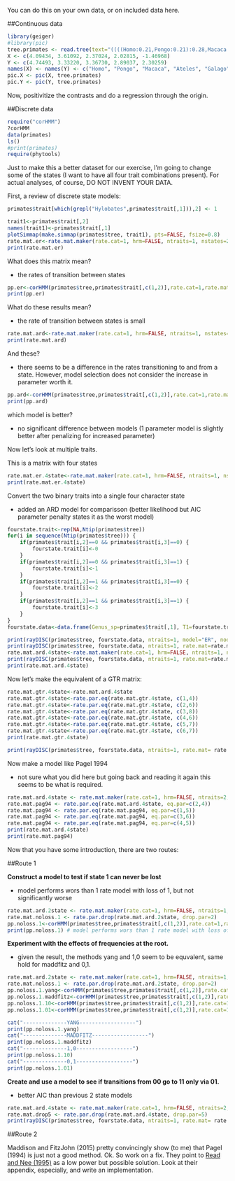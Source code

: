 
You can do this on your own data, or on included data here.


##Continuous data

```r
library(geiger)
#library(pic)
tree.primates <- read.tree(text="((((Homo:0.21,Pongo:0.21):0.28,Macaca:0.49):0.13,Ateles:0.62):0.38,Galago:1.00);") #using examples from ape ?pic
X <- c(4.09434, 3.61092, 2.37024, 2.02815, -1.46968)
Y <- c(4.74493, 3.33220, 3.36730, 2.89037, 2.30259)
names(X) <- names(Y) <- c("Homo", "Pongo", "Macaca", "Ateles", "Galago")
pic.X <- pic(X, tree.primates)
pic.Y <- pic(Y, tree.primates)
```

Now, positivitize the contrasts and do a regression through the origin.

##Discrete data

```r
require("corHMM")
?corHMM
data(primates)
ls()
#print(primates)
require(phytools)
```


Just to make this a better dataset for our exercise, I'm going to change some of the states (I want to have all four trait combinations present).
For actual analyses, of course, DO NOT INVENT YOUR DATA.

First, a review of discrete state models:

```r
primates$trait[which(grepl("Hylobates",primates$trait[,1])),2] <- 1

trait1<-primates$trait[,2]
names(trait1)<-primates$trait[,1]
plotSimmap(make.simmap(primates$tree, trait1), pts=FALSE, fsize=0.8)
rate.mat.er<-rate.mat.maker(rate.cat=1, hrm=FALSE, ntraits=1, nstates=2, model="ER")
print(rate.mat.er)
```

What does this matrix mean?

* the rates of transition between states

```r
pp.er<-corHMM(primates$tree,primates$trait[,c(1,2)],rate.cat=1,rate.mat=rate.mat.er,node.states="marginal")
print(pp.er)
```

What do these results mean?

* the rate of transition between states is small

```r
rate.mat.ard<-rate.mat.maker(rate.cat=1, hrm=FALSE, ntraits=1, nstates=2, model="ARD")
print(rate.mat.ard)
```

And these?

* there seems to be a difference in the rates transitioning to and from a state. However, model selection does not consider the increase in parameter worth it.

```r
pp.ard<-corHMM(primates$tree,primates$trait[,c(1,2)],rate.cat=1,rate.mat=rate.mat.ard,node.states="marginal")
print(pp.ard)
```

which model is better?

* no significant difference between models (1 parameter model is slightly better after penalizing for increased parameter)

Now let's look at multiple traits.

This is a matrix with four states

```r
rate.mat.er.4state<-rate.mat.maker(rate.cat=1, hrm=FALSE, ntraits=1, nstates=4, model="ER")
print(rate.mat.er.4state)
```

Convert the two binary traits into a single four character state

* added an ARD model for comparisson (better likelihood but AIC parameter penalty states it as the worst model)

```r
fourstate.trait<-rep(NA,Ntip(primates$tree))
for(i in sequence(Ntip(primates$tree))) {
	if(primates$trait[i,2]==0 && primates$trait[i,3]==0) {
		fourstate.trait[i]<-0
	}	
	if(primates$trait[i,2]==0 && primates$trait[i,3]==1) {
		fourstate.trait[i]<-1
	}	
	if(primates$trait[i,2]==1 && primates$trait[i,3]==0) {
		fourstate.trait[i]<-2
	}	
	if(primates$trait[i,2]==1 && primates$trait[i,3]==1) {
		fourstate.trait[i]<-3
	}	
}
fourstate.data<-data.frame(Genus_sp=primates$trait[,1], T1=fourstate.trait)

print(rayDISC(primates$tree, fourstate.data, ntraits=1, model="ER", node.states="marginal"))
print(rayDISC(primates$tree, fourstate.data, ntraits=1, rate.mat=rate.mat.er.4state, node.states="marginal", model="ARD"))
rate.mat.ard.4state<-rate.mat.maker(rate.cat=1, hrm=FALSE, ntraits=1, nstates=4, model="ARD")
print(rayDISC(primates$tree, fourstate.data, ntraits=1, rate.mat=rate.mat.ard.4state, node.states="marginal", model="ARD"))
print(rate.mat.ard.4state)
```

Now let's make the equivalent of a GTR matrix:

```r
rate.mat.gtr.4state<-rate.mat.ard.4state
rate.mat.gtr.4state<-rate.par.eq(rate.mat.gtr.4state, c(1,4))
rate.mat.gtr.4state<-rate.par.eq(rate.mat.gtr.4state, c(2,6))
rate.mat.gtr.4state<-rate.par.eq(rate.mat.gtr.4state, c(3,8))
rate.mat.gtr.4state<-rate.par.eq(rate.mat.gtr.4state, c(4,6))
rate.mat.gtr.4state<-rate.par.eq(rate.mat.gtr.4state, c(5,7))
rate.mat.gtr.4state<-rate.par.eq(rate.mat.gtr.4state, c(6,7))
print(rate.mat.gtr.4state)

print(rayDISC(primates$tree, fourstate.data, ntraits=1, rate.mat= rate.mat.gtr.4state, node.states="marginal", model="ARD"))
```


Now make a model like Pagel 1994

* not sure what you did here but going back and reading it again this seems to be what is required.

```r
rate.mat.ard.4state <- rate.mat.maker(rate.cat=1, hrm=FALSE, ntraits=2, nstates=2, model="ARD")
rate.mat.pag94 <- rate.par.eq(rate.mat.ard.4state, eq.par=c(2,4))
rate.mat.pag94 <- rate.par.eq(rate.mat.pag94, eq.par=c(1,5))
rate.mat.pag94 <- rate.par.eq(rate.mat.pag94, eq.par=c(3,6))
rate.mat.pag94 <- rate.par.eq(rate.mat.pag94, eq.par=c(4,5))
print(rate.mat.ard.4state)
print(rate.mat.pag94)
```

Now that you have some introduction, there are two routes:

##Route 1

**Construct a model to test if state 1 can never be lost**

* model performs wors than 1 rate model with loss of 1, but not significantly worse

```r
rate.mat.ard.2state <- rate.mat.maker(rate.cat=1, hrm=FALSE, ntraits=1, nstates=2, model="ARD")
rate.mat.noloss.1 <- rate.par.drop(rate.mat.ard.2state, drop.par=2)
pp.noloss.1<-corHMM(primates$tree,primates$trait[,c(1,2)],rate.cat=1,rate.mat=rate.mat.noloss.1,node.states="marginal")
print(pp.noloss.1) # model performs wors than 1 rate model with loss of 1, but not significantly worse
```
**Experiment with the effects of frequencies at the root.**

* given the result, the methods yang and 1,0 seem to be equvalent, same hold for maddfitz and 0,1. 

```r
rate.mat.ard.2state <- rate.mat.maker(rate.cat=1, hrm=FALSE, ntraits=1, nstates=2, model="ARD")
rate.mat.noloss.1 <- rate.par.drop(rate.mat.ard.2state, drop.par=2)
pp.noloss.1.yang<-corHMM(primates$tree,primates$trait[,c(1,2)],rate.cat=1,rate.mat=rate.mat.noloss.1,node.states="marginal", root.p="yang")
pp.noloss.1.maddfitz<-corHMM(primates$tree,primates$trait[,c(1,2)],rate.cat=1,rate.mat=rate.mat.noloss.1,node.states="marginal", root.p="maddfitz")
pp.noloss.1.10<-corHMM(primates$tree,primates$trait[,c(1,2)],rate.cat=1,rate.mat=rate.mat.noloss.1,node.states="marginal", root.p=c(1,0))
pp.noloss.1.01<-corHMM(primates$tree,primates$trait[,c(1,2)],rate.cat=1,rate.mat=rate.mat.noloss.1,node.states="marginal", root.p=c(0,1))

cat("--------------YANG------------------")
print(pp.noloss.1.yang)
cat("--------------MADDFITZ------------------")
print(pp.noloss.1.maddfitz)
cat("--------------1,0------------------")
print(pp.noloss.1.10)
cat("--------------0,1------------------")
print(pp.noloss.1.01)
```

**Create and use a model to see if transitions from 00 go to 11 only via 01.**

* better AIC than previous 2 state models

```r
rate.mat.ard.4state <- rate.mat.maker(rate.cat=1, hrm=FALSE, ntraits=2, nstates=2, model="ARD")
rate.mat.drop5 <- rate.par.drop(rate.mat.ard.4state, drop.par=5)
print(rayDISC(primates$tree, fourstate.data, ntraits=1, rate.mat= rate.mat.drop5, node.states="marginal", model="ARD"))
```
##Route 2

Maddison and FitzJohn (2015) pretty convincingly show (to me) that Pagel (1994) is just not a good method. Ok. So work on a fix. They point to [Read and Nee (1995)](http://dx.doi.org/10.1006/jtbi.1995.0047) as a low power but possible solution. Look at their appendix, especially, and write an implementation.
